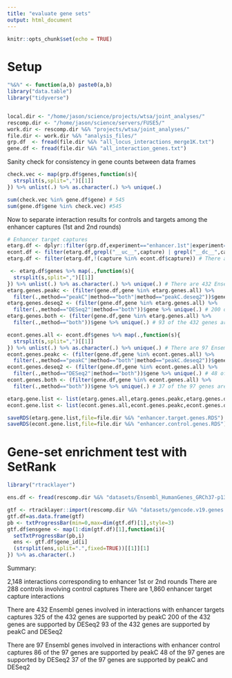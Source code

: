 ```yaml
---
title: "evaluate gene sets"
output: html_document
---
```


```r
knitr::opts_chunk$set(echo = TRUE)
```

# Setup 

```r

"%&%" <- function(a,b) paste0(a,b)
library("data.table")
library("tidyverse")


local.dir <- "/home/jason/science/projects/wtsa/joint_analyses/"
rescomp.dir <- "/home/jason/science/servers/FUSE5/"
work.dir <- rescomp.dir %&% "projects/wtsa/joint_analyses/"
file.dir <- work.dir %&% "analysis_files/"
grp.df  <- fread(file.dir %&% "all_locus_interactions_merge1K.txt")
gene.df <- fread(file.dir %&% "all_interaction_genes.txt")

```

Sanity check for consistency in gene counts between data frames 

```r

check.vec <- map(grp.df$genes,function(s){
  strsplit(s,split=",")[[1]]
}) %>% unlist(.) %>% as.character(.) %>% unique(.) 

sum(check.vec %in% gene.df$gene) # 545 
sum(gene.df$gene %in% check.vec) #545 

```

Now to separate interaction results for controls and targets among the enhancer captures (1st and 2nd rounds) 

```r

# Enhancer target captures
etarg.df <- dplyr::filter(grp.df,experiment=="enhancer.1st"|experiment=="enhancer.2nd") # 2,148 interactions corresponding to enhancer 1st or 2nd rounds 
econt.df <- filter(etarg.df,grepl("__uc__",capture) | grepl("__dc__",capture) ) # There are 288 controls involving control captures 
etarg.df <- filter(etarg.df,!(capture %in% econt.df$capture)) # There are 1,860 enhancer target capture interactions 

 <- etarg.df$genes %>% map(.,function(s){
  strsplit(s,split=",")[[1]]
}) %>% unlist(.) %>% as.character(.) %>% unique(.) # There are 432 Ensembl genes involved in interactions with enhancer targets captures
etarg.genes.peakc <- (filter(gene.df,gene %in% etarg.genes.all) %>% 
  filter(.,method=="peakC"|method=="both"|method=="peakC.deseq2"))$gene %>% unique(.) # 325 of the 432 genes are supported by peakC 
etarg.genes.deseq2 <- (filter(gene.df,gene %in% etarg.genes.all) %>% 
  filter(.,method=="DESeq2"|method=="both"))$gene %>% unique(.) # 200 of the 432 genes are supported by DESeq2 
etarg.genes.both <- (filter(gene.df,gene %in% etarg.genes.all) %>% 
  filter(.,method=="both"))$gene %>% unique(.) # 93 of the 432 genes are supported by peakC and DESeq2 

econt.genes.all <- econt.df$genes %>% map(.,function(s){
  strsplit(s,split=",")[[1]]
}) %>% unlist(.) %>% as.character(.) %>% unique(.) # There are 97 Ensembl genes involved in interactions with enhancer control captures
econt.genes.peakc <- (filter(gene.df,gene %in% econt.genes.all) %>% 
  filter(.,method=="peakC"|method=="both"|method=="peakC.deseq2"))$gene %>% unique(.) # 86 of the 97 genes are supported by peakC 
econt.genes.deseq2 <- (filter(gene.df,gene %in% econt.genes.all) %>% 
  filter(.,method=="DESeq2"|method=="both"))$gene %>% unique(.) # 48 of the 97 genes are supported by DESeq2 
econt.genes.both <- (filter(gene.df,gene %in% econt.genes.all) %>% 
  filter(.,method=="both"))$gene %>% unique(.) # 37 of the 97 genes are supported by peakC and DESeq2 

etarg.gene.list <- list(etarg.genes.all,etarg.genes.peakc,etarg.genes.deseq2,econt.genes.both)
econt.gene.list <- list(econt.genes.all,econt.genes.peakc,econt.genes.deseq2,econt.genes.both)

saveRDS(etarg.gene.list,file=file.dir %&% "enhancer.target.genes.RDS")
saveRDS(econt.gene.list,file=file.dir %&% "enhancer.control.genes.RDS")

```

# Gene-set enrichment test with SetRank

```r

library("rtracklayer")

ens.df <- fread(rescomp.dir %&% "datasets/Ensembl_HumanGenes_GRCh37-p13.txt")

gtf <- rtracklayer::import(rescomp.dir %&% "datasets/gencode.v19.genes.v7.patched_contigs.gtf")
gtf.df=as.data.frame(gtf)
pb <- txtProgressBar(min=0,max=dim(gtf.df)[1],style=3)
gtf.df$ensgene <- map(1:dim(gtf.df)[1],function(i){
  setTxtProgressBar(pb,i)
  ens <- gtf.df$gene_id[i]
  (strsplit(ens,split=".",fixed=TRUE))[[1]][1]
}) %>% as.character(.)

```


Summary: 

2,148 interactions corresponding to enhancer 1st or 2nd rounds 
There are 288 controls involving control captures
There are 1,860 enhancer target capture interactions 

There are 432 Ensembl genes involved in interactions with enhancer targets captures
325 of the 432 genes are supported by peakC 
200 of the 432 genes are supported by DESeq2 
93 of the 432 genes are supported by peakC and DESeq2

There are 97 Ensembl genes involved in interactions with enhancer control captures
86 of the 97 genes are supported by peakC
48 of the 97 genes are supported by DESeq2
37 of the 97 genes are supported by peakC and DESeq2
